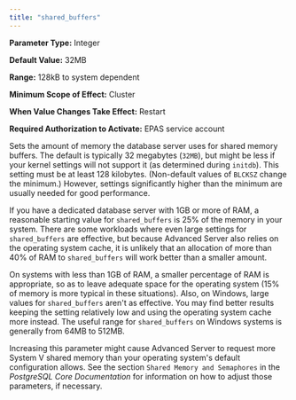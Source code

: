```yaml
---
title: "shared_buffers"
---
```


<div id="shared_buffers" class="registered_link"></div>

**Parameter Type:** Integer

**Default Value:** 32MB

**Range:** 128kB to system dependent

**Minimum Scope of Effect:** Cluster

**When Value Changes Take Effect:** Restart

**Required Authorization to Activate:** EPAS service account

Sets the amount of memory the database server uses for shared memory buffers. The default is typically 32 megabytes (`32MB`), but might be less if your kernel settings will not support it (as determined during `initdb`). This setting must be at least 128 kilobytes. (Non-default values of `BLCKSZ` change the minimum.) However, settings significantly higher than the minimum are usually needed for good performance.

If you have a dedicated database server with 1GB or more of RAM, a reasonable starting value for `shared_buffers` is 25% of the memory in your system. There are some workloads where even large settings for `shared_buffers` are effective, but because Advanced Server also relies on the operating system cache, it is unlikely that an allocation of more than 40% of RAM to `shared_buffers` will work better than a smaller amount.

On systems with less than 1GB of RAM, a smaller percentage of RAM is appropriate, so as to leave adequate space for the operating system (15% of memory is more typical in these situations). Also, on Windows, large values for `shared_buffers` aren't as effective. You may find better results keeping the setting relatively low and using the operating system cache more instead. The useful range for `shared_buffers` on Windows systems is generally from 64MB to 512MB.

Increasing this parameter might cause Advanced Server to request more System V shared memory than your operating system's default configuration allows. See the section `Shared Memory and Semaphores` in the *PostgreSQL Core Documentation* for information on how to adjust those parameters, if necessary.
